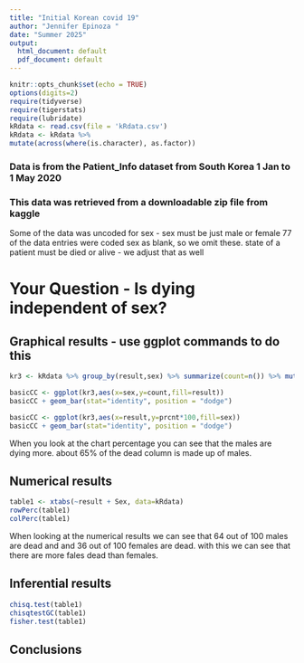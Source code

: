```yaml
---
title: "Initial Korean covid 19"
author: "Jennifer Epinoza "
date: "Summer 2025"
output:
  html_document: default
  pdf_document: default
---
```


```r
knitr::opts_chunk$set(echo = TRUE)
options(digits=2)
require(tidyverse)
require(tigerstats)
require(lubridate)
kRdata <- read.csv(file = 'kRdata.csv')
kRdata <- kRdata %>%
mutate(across(where(is.character), as.factor))

```
### Data is from the Patient_Info dataset from South Korea 1 Jan to 1 May 2020
### This data was retrieved from a downloadable zip file from kaggle

Some of the data was uncoded for sex - sex must be just male or female
77 of the data entries were coded sex  as blank, so we omit these.
state of a patient must be died or alive - we adjust that as well   
  
# Your Question - Is dying independent of sex?






## Graphical results - use ggplot commands to do this 

```r
kr3 <- kRdata %>% group_by(result,sex) %>% summarize(count=n()) %>% mutate(prcnt=count/sum(count))
```


  
  
```r
basicCC <- ggplot(kr3,aes(x=sex,y=count,fill=result)) 
basicCC + geom_bar(stat="identity", position = "dodge")
```

```r
basicCC <- ggplot(kr3,aes(x=result,y=prcnt*100,fill=sex)) 
basicCC + geom_bar(stat="identity", position = "dodge")
```

When you look at the chart percentage you can see that the males are dying more. about 65% of the dead column is made up of males. 

## Numerical results

```r
table1 <- xtabs(~result + Sex, data=kRdata)
rowPerc(table1)
colPerc(table1)
```

When looking at the numerical results we can see that 64 out of 100 males are dead and and 36 out of 100 females are dead. with this we can see that there are more fales dead than females. 

## Inferential results 

```r
chisq.test(table1)
chisqtestGC(table1)
fisher.test(table1)
```


## Conclusions

